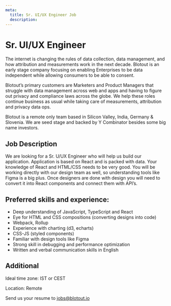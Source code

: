 ```yaml
---
meta:
  title: Sr. UI/UX Engineer Job
  description:
---
```



<MDX>
  <div className="blog-header">
    <h1>Sr. UI/UX Engineer</h1>
  </div>
  <div className='content-wrapper'>

The internet is changing the rules of data collection, data management, and how attribution and measurements work in the next decade. Blotout is an early stage company focusing on enabling Enterprises to be data independent while allowing consumers to be able to consent.

Blotout’s primary customers are Marketers and Product Managers that struggle with data management across web and apps and having to figure out privacy and compliance laws across the globe. We help these roles continue business as usual while taking care of measurements, attribution and privacy data ops.

Blotout is a remote only team based in Silicon Valley, India, Germany & Slovenia. We are seed stage and backed by Y Combinator besides some big name investors.

## Job Description

We are looking for a Sr. U/UX Engineer who will help us build our application. Application is based on React and is packed with data. Your knowledge of React and HTML/CSS needs to be very good. You will be working directly with our design team as well, so understanding tools like Figma is a big plus. Once designers are done with design you will need to convert it into React components and connect them with API’s.

## Preferred skills and experience:

- Deep understanding of JavaScript, TypeScript and React
- Eye for HTML and CSS compositions (converting designs into code)
- Webpack, Rollup
- Experience with charting (d3, echarts)
- CSS-JS (styled components)
- Familiar with design tools like Figma
- Strong skill in debugging and performance optimization
- Written and verbal communication skills in English

## Additional

Ideal time zone: IST or CEST

Location: Remote

Send us your resume to jobs@blotout.io

  </div>
</MDX>
